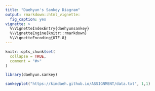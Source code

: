 ```yaml
---
title: "Daehyun's Sankey Diagram"
output: rmarkdown::html_vignette:
  fig_caption: yes
vignette: >
  %\VignetteIndexEntry{daehyunsankey}
  %\VignetteEngine{knitr::rmarkdown}
  %\VignetteEncoding{UTF-8}
---
```


```r
knitr::opts_chunk$set(
  collapse = TRUE,
  comment = "#>"
)
```

```r
library(daehyun.sankey)
```

```r
sankeyplot("https://kimdaeh.github.io/ASSIGNMENT/data.txt", 1,1)
```
